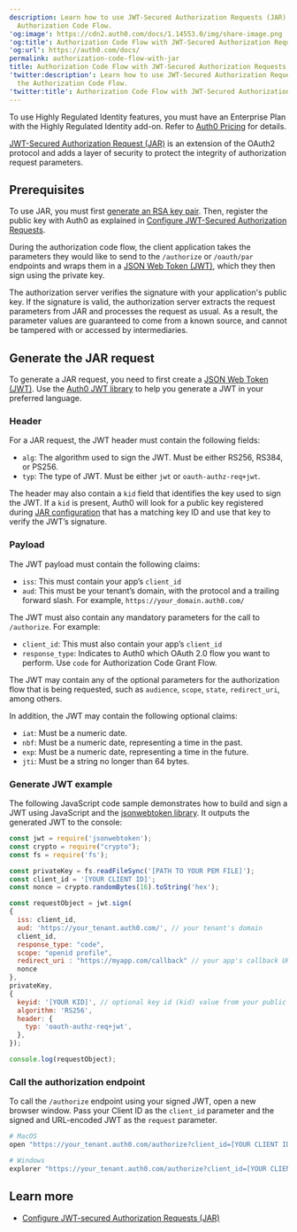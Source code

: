 ```yaml
---
description: Learn how to use JWT-Secured Authorization Requests (JAR) with the
  Authorization Code Flow.
'og:image': https://cdn2.auth0.com/docs/1.14553.0/img/share-image.png
'og:title': Authorization Code Flow with JWT-Secured Authorization Requests (JAR)
'og:url': https://auth0.com/docs/
permalink: authorization-code-flow-with-jar
title: Authorization Code Flow with JWT-Secured Authorization Requests (JAR)
'twitter:description': Learn how to use JWT-Secured Authorization Requests (JAR) with
  the Authorization Code Flow.
'twitter:title': Authorization Code Flow with JWT-Secured Authorization Requests (JAR)
---
```

<Callout icon="file-lines" color="#0EA5E9" iconType="regular">

To use Highly Regulated Identity features, you must have an Enterprise Plan with the Highly Regulated Identity add-on. Refer to [Auth0 Pricing](https://auth0.com/pricing/) for details.

</Callout>

[JWT-Secured Authorization Request (JAR)](https://datatracker.ietf.org/doc/html/rfc9101) is an extension of the OAuth2 protocol and adds a layer of security to protect the integrity of authorization request parameters.

## Prerequisites

To use JAR, you must first [generate an RSA key pair](/secure/application-credentials/generate-rsa-key-pair). Then, register the public key with Auth0 as explained in [Configure JWT-Secured Authorization Requests](/get-started/applications/configure-jar).

During the authorization code flow, the client application takes the parameters they would like to send to the `/authorize` or `/oauth/par` endpoints and wraps them in a [JSON Web Token (JWT)](/secure/tokens/json-web-tokens), which they then sign using the private key.

The <Tooltip tip="Authorization Server: Centralized server that contributes to defining the boundaries of a user’s access. For example, your authorization server can control the data, tasks, and features available to a user." cta="View Glossary" href="/glossary?term=authorization+server">authorization server</Tooltip> verifies the signature with your application's public key. If the signature is valid, the authorization server extracts the request parameters from JAR and processes the request as usual. As a result, the parameter values are guaranteed to come from a known source, and cannot be tampered with or accessed by intermediaries.

## Generate the JAR request

To generate a JAR request, you need to first create a [JSON Web Token (JWT)](/secure/tokens/json-web-tokens). Use the [Auth0 JWT library](https://jwt.io/libraries) to help you generate a <Tooltip tip="JSON Web Token (JWT): Standard ID Token format (and often Access Token format) used to represent claims securely between two parties." cta="View Glossary" href="/glossary?term=JWT">JWT</Tooltip> in your preferred language.

### Header

For a JAR request, the JWT header must contain the following fields:

* `alg`: The algorithm used to sign the JWT. Must be either RS256, RS384, or PS256.
* `typ`: The type of JWT. Must be either `jwt` or `oauth-authz-req+jwt`.

The header may also contain a `kid` field that identifies the key used to sign the JWT. If a `kid` is present, Auth0 will look for a public key registered during [JAR configuration](/get-started/applications/configure-jar) that has a matching key ID and use that key to verify the JWT’s signature.

### Payload

The JWT payload must contain the following claims:

* `iss`: This must contain your app’s `client_id`
* `aud`: This must be your tenant’s domain, with the protocol and a trailing forward slash. For example, `https://your_domain.auth0.com/`

The JWT must also contain any mandatory parameters for the call to `/authorize`. For example:

* `client_id`: This must also contain your app’s `client_id`
* `response_type`: Indicates to Auth0 which <Tooltip tip="OAuth 2.0: Authorization framework that defines authorization protocols and workflows." cta="View Glossary" href="/glossary?term=OAuth+2.0">OAuth 2.0</Tooltip> flow you want to perform. Use `code` for Authorization Code Grant Flow.

The JWT may contain any of the optional parameters for the <Tooltip tip="Authorization Flow: Authorization grant (or workflow) specified in the OAuth 2.0 framework." cta="View Glossary" href="/glossary?term=authorization+flow">authorization flow</Tooltip> that is being requested, such as `audience`, `scope`, `state`, `redirect_uri`, among others.

In addition, the JWT may contain the following optional claims:

* `iat`: Must be a numeric date.
* `nbf`: Must be a numeric date, representing a time in the past.
* `exp`: Must be a numeric date, representing a time in the future.
* `jti`: Must be a string no longer than 64 bytes.

### Generate JWT example

The following JavaScript code sample demonstrates how to build and sign a JWT using JavaScript and the [jsonwebtoken library](https://www.npmjs.com/package/jsonwebtoken?activeTab=readme). It outputs the generated JWT to the console:

```javascript lines expandable
const jwt = require('jsonwebtoken');
const crypto = require("crypto");
const fs = require('fs');

const privateKey = fs.readFileSync('[PATH TO YOUR PEM FILE]');
const client_id = '[YOUR CLIENT ID]';
const nonce = crypto.randomBytes(16).toString('hex');

const requestObject = jwt.sign(
{
  iss: client_id,    
  aud: 'https://your_tenant.auth0.com/', // your tenant's domain
  client_id,
  response_type: "code",
  scope: "openid profile",
  redirect_uri : "https://myapp.com/callback" // your app's callback URL
  nonce
},
privateKey,
{
  keyid: '[YOUR KID]', // optional key id (kid) value from your public key
  algorithm: 'RS256',
  header: {
    typ: 'oauth-authz-req+jwt',
  },
});

console.log(requestObject);
```






### Call the authorization endpoint

To call the `/authorize` endpoint using your signed JWT, open a new browser window. Pass your <Tooltip tip="Client ID: Identification value given to your registered resource from Auth0." cta="View Glossary" href="/glossary?term=Client+ID">Client ID</Tooltip> as the `client_id` parameter and the signed and URL-encoded JWT as the `request` parameter.

```bash lines
# MacOS
open "https://your_tenant.auth0.com/authorize?client_id=[YOUR CLIENT ID]&request=[URL ENCODED JWT]"

# Windows
explorer "https://your_tenant.auth0.com/authorize?client_id=[YOUR CLIENT ID]&request=[URL ENCODED JWT]"
```






## Learn more

* [Configure JWT-secured Authorization Requests (JAR)](/get-started/applications/configure-jar)